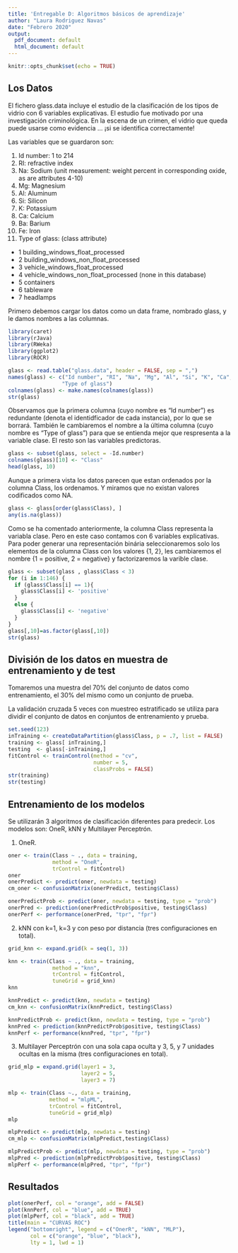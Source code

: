 ```yaml
---
title: 'Entregable D: Algoritmos básicos de aprendizaje'
author: "Laura Rodriguez Navas"
date: "Febrero 2020"
output:
  pdf_document: default
  html_document: default
---
```


```r
knitr::opts_chunk$set(echo = TRUE)
```

## Los Datos

El fichero glass.data incluye el estudio de la clasificación de los tipos de vidrio con 6 variables explicativas. El estudio fue motivado por una investigación criminológica. En la escena de un crimen, el vidrio que queda puede usarse como evidencia ... ¡si se identifica correctamente!

Las variables que se guardaron son:

1. Id number: 1 to 214 
2. RI: refractive index 
3. Na: Sodium (unit measurement: weight percent in corresponding oxide, as are attributes 4-10) 
4. Mg: Magnesium 
5. Al: Aluminum 
6. Si: Silicon 
7. K: Potassium 
8. Ca: Calcium 
9. Ba: Barium 
10. Fe: Iron 
11. Type of glass: (class attribute) 
- 1 building_windows_float_processed 
- 2 building_windows_non_float_processed 
- 3 vehicle_windows_float_processed 
- 4 vehicle_windows_non_float_processed (none in this database) 
- 5 containers 
- 6 tableware 
- 7 headlamps

Primero debemos cargar los datos como un data frame, nombrado glass, y le damos nombres a las columnas.

```r
library(caret)
library(rJava)
library(RWeka)
library(ggplot2)
library(ROCR)

glass <- read.table("glass.data", header = FALSE, sep = ",")
names(glass) <- c("Id number", "RI", "Na", "Mg", "Al", "Si", "K", "Ca", "Ba", "Fe",
                 "Type of glass")
colnames(glass) <- make.names(colnames(glass))
str(glass)
```

Observamos que la primera columna (cuyo nombre es "Id number") es redundante (denota el identidficador de cada instancia), por lo que se borrará. También le cambiaremos el nombre a la última columna (cuyo nombre es "Type of glass") para que se entienda mejor que respresenta a la variable clase. El resto son las variables predictoras.

```r
glass <- subset(glass, select = -Id.number)
colnames(glass)[10] <- "Class"
head(glass, 10)
```

Aunque a primera vista los datos parecen que estan ordenados por la columna Class, los ordenamos. Y miramos que no existan valores codificados como NA.

```r
glass <- glass[order(glass$Class), ]
any(is.na(glass))
```

Como se ha comentado anteriormente, la columna Class representa la variabla clase. Pero en este caso contamos con 6 variables explicativas. Para poder generar una representación binária seleccionaremos solo los elementos de la columna Class con los valores {1, 2}, les cambiaremos el nombre {1 = positive, 2 = negative} y factorizaremos la varible clase.

```r
glass <- subset(glass , glass$Class < 3)
for (i in 1:146) {
  if (glass$Class[i] == 1){
    glass$Class[i] <- 'positive'
  }
  else {
    glass$Class[i] <- 'negative'
  }
}
glass[,10]=as.factor(glass[,10])
str(glass)
```

## División de los datos en muestra de entrenamiento y de test

Tomaremos una muestra del 70% del conjunto de datos como entrenamiento, el 30% del mismo como un conjunto de prueba.

La validación cruzada 5 veces con muestreo estratificado se utiliza para dividir el conjunto de datos en conjuntos de entrenamiento y prueba. 

```r
set.seed(123)
inTraining <- createDataPartition(glass$Class, p = .7, list = FALSE)
training <- glass[ inTraining,]
testing  <- glass[-inTraining,]
fitControl <- trainControl(method = "cv", 
                           number = 5,
                           classProbs = FALSE)
str(training)
str(testing)
```

## Entrenamiento de los modelos

Se utilizarán 3 algoritmos de clasificación diferentes para predecir. Los modelos son: OneR, kNN y Multilayer Perceptrón.

1. OneR.

```r
oner <- train(Class ~ ., data = training,
              method = "OneR",
              trControl = fitControl)
oner
onerPredict <- predict(oner, newdata = testing)
cm_oner <- confusionMatrix(onerPredict, testing$Class)

onerPredictProb <- predict(oner, newdata = testing, type = "prob")
onerPred <- prediction(onerPredictProb$positive, testing$Class)
onerPerf <- performance(onerPred, "tpr", "fpr")
```

2. kNN con k=1, k=3 y con peso por distancia (tres configuraciones en total).

```r
grid_knn <- expand.grid(k = seq(1, 3))

knn <- train(Class ~ ., data = training,
              method = "knn",
              trControl = fitControl,
              tuneGrid = grid_knn)
knn

knnPredict <- predict(knn, newdata = testing)
cm_knn <- confusionMatrix(knnPredict, testing$Class)

knnPredictProb <- predict(knn, newdata = testing, type = "prob")
knnPred <- prediction(knnPredictProb$positive, testing$Class)
knnPerf <- performance(knnPred, "tpr", "fpr")
```

3. Multilayer Perceptrón con una sola capa oculta y 3, 5, y 7 unidades ocultas en la misma (tres configuraciones en total).

```r
grid_mlp = expand.grid(layer1 = 3,
                       layer2 = 5,
                       layer3 = 7)

mlp <- train(Class ~., data = training,
             method = "mlpML",
             trControl = fitControl,
             tuneGrid = grid_mlp)
mlp

mlpPredict <- predict(mlp, newdata = testing)
cm_mlp <- confusionMatrix(mlpPredict,testing$Class)

mlpPredictProb <- predict(mlp, newdata = testing, type = "prob")
mlpPred <- prediction(mlpPredictProb$positive, testing$Class)
mlpPerf <- performance(mlpPred, "tpr", "fpr")
```

## Resultados

```r
plot(onerPerf, col = "orange", add = FALSE)
plot(knnPerf, col = "blue", add = TRUE)
plot(mlpPerf, col = "black", add = TRUE)
title(main = "CURVAS ROC")
legend("bottomright", legend = c("OnerR", "kNN", "MLP"),
       col = c("orange", "blue", "black"),
       lty = 1, lwd = 1)
```